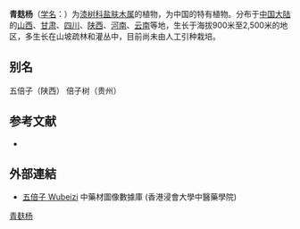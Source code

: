 {{Speciesbox
| name = 青麸杨
| status = 
| status_system = 
| image =
| genus = Rhus
| species = potaninii
| authority = Maxim.
}}

'''青麸杨'''（[[学名|学名]]：{{lang|la|''Rhus potaninii''}}）为[[漆树科|漆树科]][[盐肤木属|盐肤木属]]的植物，为中国的特有植物。分布于[[中国大陆|中国大陆]]的[[山西|山西]]、[[甘肃|甘肃]]、[[四川|四川]]、[[陕西|陕西]]、[[河南|河南]]、[[云南|云南]]等地，生长于海拔900米至2,500米的地区，多生长在山坡疏林和灌丛中，目前尚未由人工引种栽培。

== 别名 ==
五倍子（陕西） 倍子树（贵州）

== 参考文献 ==
<div class="references-small">
* {{cite web| url =http://www.bioinfo.cn/db05/KmzwSpecies.php?action=view&id=111| title =青麸杨| work =《中国高等植物数据库全库》| publisher =中国科学院微生物研究所| author =昆明植物研究所| accessdate =2009-02-20| deadurl =yes| archiveurl =https://web.archive.org/web/20160305062225/http://www.bioinfo.cn/db05/KmzwSpecies.php?action=view&id=111| archivedate =2016-03-05}}

==外部連結==
* [http://libproject.hkbu.edu.hk/was40/detail?channelid=47953&searchword=pid=B00419 五倍子 Wubeizi] 中藥材圖像數據庫 (香港浸會大學中醫藥學院)

</div>
{{Taxonbar|from=Q15224862}}

[[Category:盐肤木属|青麸杨]]


{{植物小作品}}